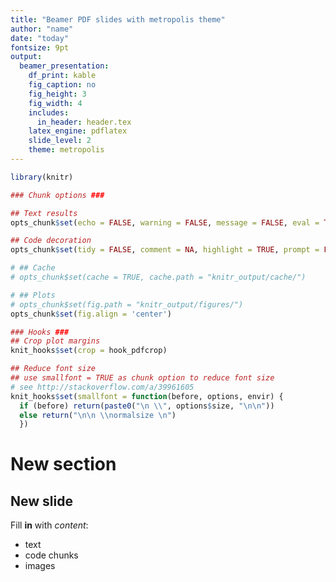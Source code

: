 ```yaml
---
title: "Beamer PDF slides with metropolis theme"
author: "name"
date: "today"
fontsize: 9pt
output:
  beamer_presentation: 
    df_print: kable
    fig_caption: no
    fig_height: 3
    fig_width: 4
    includes:
      in_header: header.tex
    latex_engine: pdflatex
    slide_level: 2
    theme: metropolis
---
```



```r

library(knitr)

### Chunk options ###

## Text results
opts_chunk$set(echo = FALSE, warning = FALSE, message = FALSE, eval = TRUE, size = 'footnotesize')

## Code decoration
opts_chunk$set(tidy = FALSE, comment = NA, highlight = TRUE, prompt = FALSE, crop = TRUE)

# ## Cache
# opts_chunk$set(cache = TRUE, cache.path = "knitr_output/cache/")

# ## Plots
# opts_chunk$set(fig.path = "knitr_output/figures/")
opts_chunk$set(fig.align = 'center')

### Hooks ###
## Crop plot margins
knit_hooks$set(crop = hook_pdfcrop)

## Reduce font size
## use smallfont = TRUE as chunk option to reduce font size
# see http://stackoverflow.com/a/39961605
knit_hooks$set(smallfont = function(before, options, envir) {
  if (before) return(paste0("\n \\", options$size, "\n\n"))
  else return("\n\n \\normalsize \n")
  })

```


# New section

## New slide

Fill **in** with *content*:

- text
- code chunks
- images

